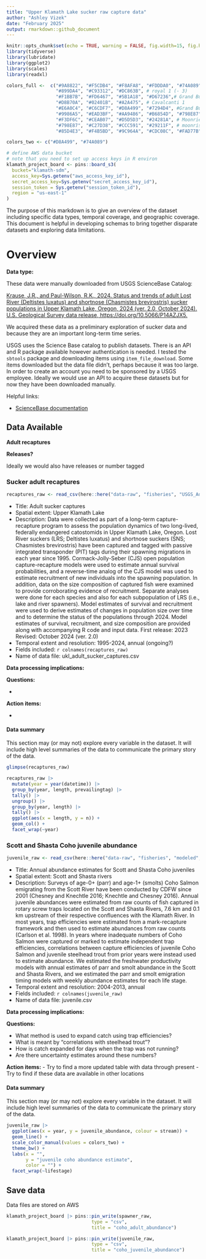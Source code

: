 ```yaml
---
title: "Upper Klamath Lake sucker raw capture data"
author: "Ashley Vizek"
date: "February 2025"
output: rmarkdown::github_document
---
```

```r
knitr::opts_chunk$set(echo = TRUE, warning = FALSE, fig.width=15, fig.height=10)
library(tidyverse)
library(lubridate)
library(ggplot2)
library(scales)
library(readxl)

colors_full <-  c("#9A8822", "#F5CDB4", "#F8AFA8", "#FDDDA0", "#74A089", #Royal 2
                  "#899DA4", "#C93312", "#DC863B", # royal 1 (- 3)
                  "#F1BB7B", "#FD6467", "#5B1A18", "#D67236",# Grand Budapest 1 (-4)
                  "#D8B70A", "#02401B", "#A2A475", # Cavalcanti 1
                  "#E6A0C4", "#C6CDF7", "#D8A499", "#7294D4", #Grand Budapest 2
                  "#9986A5", "#EAD3BF", "#AA9486", "#B6854D", "#798E87", # Isle of dogs 2 altered slightly
                  "#F3DF6C", "#CEAB07", "#D5D5D3", "#24281A", # Moonriese 1, 
                  "#798E87", "#C27D38", "#CCC591", "#29211F", # moonrise 2
                  "#85D4E3", "#F4B5BD", "#9C964A", "#CDC08C", "#FAD77B" ) # moonrise 3 

colors_two <- c("#D8A499", "#74A089")

# define AWS data bucket
# note that you need to set up access keys in R environ
klamath_project_board <- pins::board_s3(
  bucket="klamath-sdm",
  access_key=Sys.getenv("aws_access_key_id"),
  secret_access_key=Sys.getenv("secret_access_key_id"),
  session_token = Sys.getenv("session_token_id"),
  region = "us-east-1"
)
```

The purpose of this markdown is to give an overview of the dataset including specific data types, temporal coverage, and geographic coverage. This document is helpful in developing schemas to bring together disparate datasets and exploring data limitations.

# Overview

**Data type:** 

These data were manually downloaded from USGS ScienceBase Catalog: 

[Krause, J.R., and Paul-Wilson, R.K., 2024. Status and trends of adult Lost River (Deltistes luxatus) and shortnose (Chasmistes brevirostris) sucker populations in Upper Klamath Lake, Oregon, 2024 (ver. 2.0, October 2024). U.S. Geological Survey data release, https://doi.org/10.5066/P14AZJX5.](https://www.sciencebase.gov/catalog/item/670e6216d34edd269209562d)

We acquired these data as a preliminary exploration of sucker data and because they are an important long-term time series. 

USGS uses the Science Base catalog to publish datasets. There is an API and R package available however authentication is needed. I tested the `sbtools` package and downloading items using `item_file_download`. Some items downloaded but the data file didn't, perhaps because it was too large. In order to create an account you need to be sponsored by a USGS employee. Ideally we would use an API to acquire these datasets but for now they have been downloaded manually.

Helpful links:

- [ScienceBase documentation](https://www.usgs.gov/sciencebase-instructions-and-documentation/api-and-web-services)

## Data Available {.tabset} 

**Adult recaptures**

**Releases?**

Ideally we would also have releases or number tagged

### Sucker adult recaptures

```r
recaptures_raw <- read_csv(here::here("data-raw", "fisheries", "USGS_Adult_Captures.csv"))
```

 - Title: Adult sucker captures
 - Spatial extent: Upper Klamath Lake
 - Description: Data were collected as part of a long-term capture-recapture program to assess the population dynamics of two long-lived, federally endangered catostomids in Upper Klamath Lake, Oregon. Lost River suckers (LRS; Deltistes luxatus) and shortnose suckers (SNS; Chasmistes brevirostris) have been captured and tagged with passive integrated transponder (PIT) tags during their spawning migrations in each year since 1995. Cormack-Jolly-Seber (CJS) open population capture-recapture models were used to estimate annual survival probabilities, and a reverse-time analog of the CJS model was used to estimate recruitment of new individuals into the spawning population. In addition, data on the size composition of captured fish were examined to provide corroborating evidence of recruitment. Separate analyses were done for each species and also for each subpopulation of LRS (i.e., lake and river spawners). Model estimates of survival and recruitment were used to derive estimates of changes in population size over time and to determine the status of the populations through 2024. Model estimates of survival, recruitment, and size composition are provided along with accompanying R code and input data. First release: 2023 Revised: October 2024 (ver. 2.0)
 - Temporal extent and resolution: 1995-2024, annual (ongoing?)
 - Fields included: `r colnames(recaptures_raw)`
 - Name of data file: ukl_adult_sucker_captures.csv
 
**Data processing implications:**

**Questions:**

- 

**Action items:**

- 

#### Data summary

This section may (or may not) explore every variable in the dataset. It will include high level summaries of the data to communicate the primary story of the data.

```r
glimpse(recaptures_raw)
```

```r
recaptures_raw |> 
  mutate(year = year(datetime)) |> 
  group_by(year, length, prevailingtag) |> 
  tally() |> 
  ungroup() |> 
  group_by(year, length) |> 
  tally() |> 
  ggplot(aes(x = length, y = n)) +
  geom_col() +
  facet_wrap(~year)
```

### Scott and Shasta Coho juvenile abundance

```r
juvenile_raw <- read_csv(here::here("data-raw", "fisheries", "modeled", "juvenile.csv"))
```


 - Title: Annual abundance estimates for Scott and Shasta Coho juveniles
 - Spatial extent: Scott and Shasta rivers
 - Description: Surveys of age-0+ (parr) and age-1+ (smolts) Coho Salmon emigrating from the Scott River have been conducted by CDFW since 2001 (Chesney and Knechtle 2016; Knechtle and Chesney 2016). Annual juvenile abundances were estimated from raw counts of fish captured in rotary screw traps located on the Scott and Shasta Rivers, 7.6 km and 0.1 km upstream of their respective confluences with the Klamath River. In most years, trap efficiencies were estimated from a mark-recapture framework and then used to estimate abundances from raw counts (Carlson et al. 1998). In years where inadequate numbers of Coho Salmon were captured or marked to estimate independent trap efficiencies, correlations between capture efficiencies of juvenile Coho Salmon and juvenile steelhead trout from prior years were instead used to estimate abundance. We estimated the freshwater productivity models with annual estimates of parr and smolt abundance in the Scott and Shasta Rivers, and we estimated the parr and smolt emigration timing models with weekly abundance estimates for each life stage.
 - Temporal extent and resolution: 2004-2013, annual
 - Fields included: `r colnames(juvenile_raw)`
 - Name of data file: juvenile.csv
 
**Data processing implications:**

**Questions:**

- What method is used to expand catch using trap efficiencies?
- What is meant by "correlations with steelhead trout"?
- How is catch expanded for days when the trap was not running?
- Are there uncertainty estimates around these numbers?

**Action items:**
- Try to find a more updated table with data through present
- Try to find if these data are available in other locations

#### Data summary

This section may (or may not) explore every variable in the dataset. It will include high level summaries of the data to communicate the primary story of the data.

```r
juvenile_raw |> 
  ggplot(aes(x = year, y = juvenile_abundance, colour = stream)) +
  geom_line() +
  scale_color_manual(values = colors_two) +
  theme_bw() +
  labs(x = "",
       y = "juvenile coho abundance estimate",
       color = "") +
  facet_wrap(~lifestage)

```

## Save data

Data files are stored on AWS

```r
klamath_project_board |> pins::pin_write(spawner_raw,
                               type = "csv",
                               title = "coho_adult_abundance")

klamath_project_board |> pins::pin_write(juvenile_raw,
                               type = "csv",
                               title = "coho_juvenile_abundance")
```